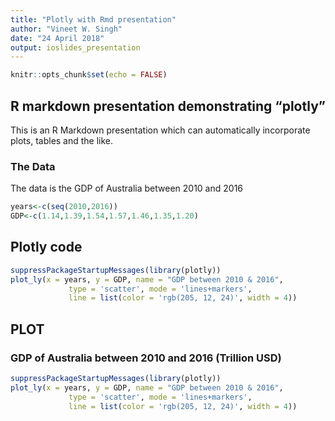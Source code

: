 ```yaml
---
title: "Plotly with Rmd presentation"
author: "Vineet W. Singh"
date: "24 April 2018"
output: ioslides_presentation
---
```


```r
knitr::opts_chunk$set(echo = FALSE)
```

## R markdown presentation demonstrating "plotly"

This is an R Markdown presentation which can automatically incorporate
plots, tables and the like. 

### The Data

The data is the GDP of Australia between 2010 and 2016
```r
years<-c(seq(2010,2016))
GDP<-c(1.14,1.39,1.54,1.57,1.46,1.35,1.20)
```


## Plotly code

```r
suppressPackageStartupMessages(library(plotly))
plot_ly(x = years, y = GDP, name = "GDP between 2010 & 2016", 
             type = 'scatter', mode = 'lines+markers', 
             line = list(color = 'rgb(205, 12, 24)', width = 4))
```

## PLOT

### GDP of Australia between 2010 and 2016 (Trillion USD)

```r
suppressPackageStartupMessages(library(plotly))
plot_ly(x = years, y = GDP, name = "GDP between 2010 & 2016", 
             type = 'scatter', mode = 'lines+markers', 
             line = list(color = 'rgb(205, 12, 24)', width = 4))
```